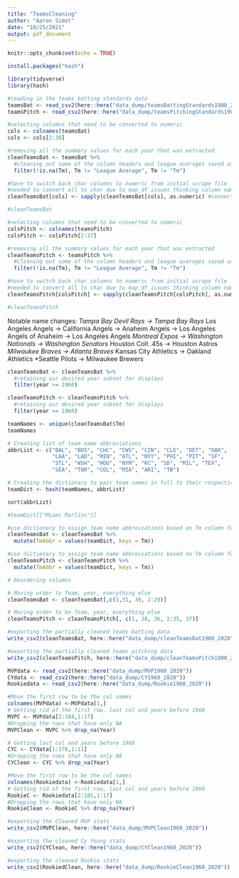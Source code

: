 ```yaml
---
title: "TeamsCleaning"
author: "Aaron Simot"
date: "10/25/2021"
output: pdf_document
---
```


```r
knitr::opts_chunk$set(echo = TRUE)
```

```r
install.packages("hash")
```


```R
library(tidyverse)
library(hash)
```


```R

#reading in the teams batting standards data
teamsBat <- read_csv2(here::here("data_dump/teamsBattingStandards1900_2020"))
teamsPitch <- read_csv2(here::here("data_dump/teamsPitchingStandards1900_2020"))

```



```R

#selecting columns that need to be converted to numeric
cols <- colnames(teamsBat)
cols <- cols[2:30]

#removing all the summary values for each year that was extracted
cleanTeamsBat <- teamsBat %>%
  #cleaning out some of the column headers and league averages saved as team data
  filter(!is.na(Tm), Tm != "League Average", Tm != "Tm")

#have to switch back char columns to numeric from initial scrape file
#needed to convert all to char due to map_df issues thinking column names were datapoints
cleanTeamsBat[cols] <- sapply(cleanTeamsBat[cols], as.numeric) #converting numeric cols back to numeric

#cleanTeamsBat

```



```R
#selecting columns that need to be converted to numeric
colsPitch <- colnames(teamsPitch)
colsPitch <- colsPitch[2:37]

#removing all the summary values for each year that was extracted
cleanTeamsPitch <- teamsPitch %>%
  #cleaning out some of the column headers and league averages saved as team data
  filter(!is.na(Tm), Tm != "League Average", Tm != "Tm")

#have to switch back char columns to numeric from initial scrape file
#needed to convert all to char due to map_df issues thinking column names were datapoints
cleanTeamsPitch[colsPitch] <- sapply(cleanTeamsPitch[colsPitch], as.numeric) #converting numeric cols back to numeric

#cleanTeamsPitch

```

Notable name changes:
  *Tampa Bay Devil Rays -> Tampa Bay Rays
  *Los Angeles Angels -> California Angels -> Anaheim Angels -> Los Angeles Angels of Anaheim -> Los Angeles Angels
  *Montreal Expos -> Washington Nationals -> Washington Senators
  *Houston Colt .45s -> Houston Astros
  *Milwaukee Braves -> Atlanta Braves
  *Kansas City Athletics -> Oakland Athletics
  *Seattle Pilots -> Milwaukee Brewers

```r

cleanTeamsBat <- cleanTeamsBat %>%
  #retaining our desired year subset for displays
  filter(year >= 1960)

cleanTeamsPitch <- cleanTeamsPitch %>%
  #retaining our desired year subset for displays
  filter(year >= 1960)

teamNames <- unique(cleanTeamsBat$Tm)
teamNames
```



```r

# Creating list of team name abbreviations
abbrList <- c("BAL", "BOS", "CHC", "CWS", "CIN", "CLE", "DET", "OAK",
              "LAA", "LAD", "MIN", "ATL", "NYY", "PHI", "PIT", "SF",
              "STL", "WSH", "HOU", "NYM", "KC", "SD", "MIL", "TEX",
              "SEA", "TOR", "COL", "MIA", "ARI", "TB")

# Creating the dictionary to pair team names in full to their respective abbreviations
teamDict <- hash(teamNames, abbrList)

sort(abbrList)

```

```r

#teamDict[["Miami Marlins"]]

#use dictionary to assign team name abbreviations based on Tm column for Bat table
cleanTeamsBat <- cleanTeamsBat %>%
  mutate(TmAbbr = values(teamDict, keys = Tm))

#use dictionary to assign team name abbreviations based on Tm column for Pitch table
cleanTeamsPitch <- cleanTeamsPitch %>%
  mutate(TmAbbr = values(teamDict, keys = Tm))

```



```r
# Reordering columns

# Moving order to Team, year, everything else
cleanTeamsBat <- cleanTeamsBat[,c(1,31, 30, 2:29)]

# Moving order to be Team, year, everything else
cleanTeamsPitch <- cleanTeamsPitch[, c(1, 38, 36, 2:35, 37)]

```



```R
#exporting the partially cleaned teams batting data
write_csv2(cleanTeamsBat, here::here("data_dump/cleanTeamsBat1900_2020"))

#exporting the partially cleaned teams pitching data
write_csv2(cleanTeamsPitch, here::here("data_dump/cleanTeamsPitch1900_2020"))
```


```r
MVPdata <- read_csv2(here::here("data_dump/MVP1960_2020"))
CYdata <- read_csv2(here::here("data_dump/CY1960_2020"))
Rookiedata <- read_csv2(here::here("data_dump/Rookie1960_2020"))
```

```r
#Move the first row to be the col names
colnames(MVPdata) <-MVPdata[1,]
# Getting rid of the first row, last col and years before 1960
MVPC <- MVPdata[2:184,1:17]
#Dropping the rows that have only NA
MVPClean <- MVPC %>% drop_na(Year)

```

```r
# Getting last col and years before 1960
CYC <- CYdata[1:176,1:11]
#Dropping the rows that have only NA
CYClean <- CYC %>% drop_na(Year)
```

```r
#Move the first row to be the col names
colnames(Rookiedata) <-Rookiedata[1,]
# Getting rid of the first row, last col and years before 1960
RookieC <- Rookiedata[2:185,1:17]
#Dropping the rows that have only NA
RookieClean <- RookieC %>% drop_na(Year)
```

```r
#exporting the Cleaned MVP stats
write_csv2(MVPClean, here::here("data_dump/MVPClean1960_2020"))

#exporting the cleaned Cy Young stats
write_csv2(CYClean, here::here("data_dump/CYClean1960_2020"))

#exporting the cleaned Rookie stats
write_csv2(RookiedClean, here::here("data_dump/RookieClean1960_2020"))
```


